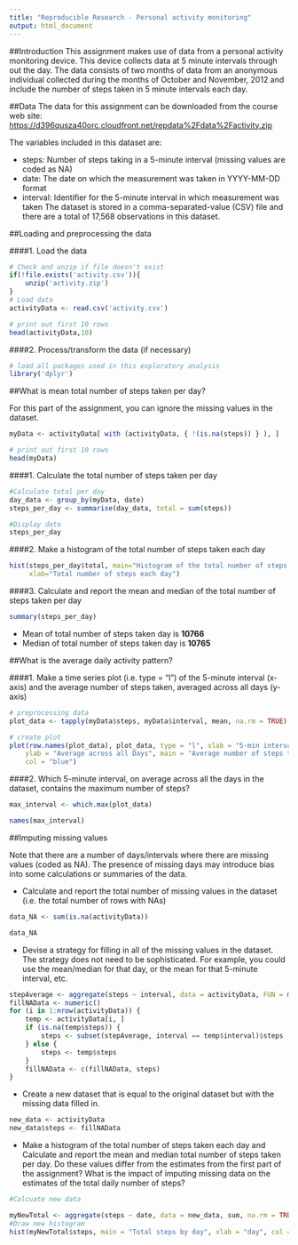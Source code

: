 ```yaml
---
title: "Reproducible Research - Personal activity monitoring"
output: html_document
---
```


##Introduction
This assignment makes use of data from a personal activity monitoring device. This device collects data at 5 minute intervals through out the day. The data consists of two months of data from an anonymous individual collected during the months of October and November, 2012 and include the number of steps taken in 5 minute intervals each day.

##Data
The data for this assignment can be downloaded from the course web site: <https://d396qusza40orc.cloudfront.net/repdata%2Fdata%2Factivity.zip>

The variables included in this dataset are:

* steps: Number of steps taking in a 5-minute interval (missing values are coded as NA)
* date: The date on which the measurement was taken in YYYY-MM-DD format
* interval: Identifier for the 5-minute interval in which measurement was taken
The dataset is stored in a comma-separated-value (CSV) file and there are a total of 17,568 observations in this dataset.


##Loading and preprocessing the data

####1. Load the data

```r
# Check and unzip if file doesn't exist
if(!file.exists('activity.csv')){
    unzip('activity.zip')
}
# Load data
activityData <- read.csv('activity.csv')

# print out first 10 rows
head(activityData,10)
```

####2. Process/transform the data (if necessary) 
```r
# load all packages used in this exploratory analysis
library('dplyr')


```
##What is mean total number of steps taken per day?

For this part of the assignment, you can ignore the missing values in the dataset.
```r
myData <- activityData[ with (activityData, { !(is.na(steps)) } ), ]

# print out first 10 rows
head(myData)
```
####1. Calculate the total number of steps taken per day
```r
#Calculate total per day
day_data <- group_by(myData, date)
steps_per_day <- summarise(day_data, total = sum(steps))

#Display data
steps_per_day
```


####2. Make a histogram of the total number of steps taken each day

```r
hist(steps_per_day$total, main="Histogram of the total number of steps taken each day", 
     xlab="Total number of steps each day")
```

####3. Calculate and report the mean and median of the total number of steps taken per day
```r
summary(steps_per_day)
```

* Mean of total number of steps taken day is **10766**
* Median of total number of steps taken day is **10765**

##What is the average daily activity pattern?

####1. Make a time series plot (i.e. type = "l") of the 5-minute interval (x-axis) and the average number of steps taken, averaged across all days (y-axis)
```r
# preprocessing data
plot_data <- tapply(myData$steps, myData$interval, mean, na.rm = TRUE)

# create plot 
plot(row.names(plot_data), plot_data, type = "l", xlab = "5-min interval", 
    ylab = "Average across all Days", main = "Average number of steps taken", 
    col = "blue")
```

####2. Which 5-minute interval, on average across all the days in the dataset, contains the maximum number of steps?
```r
max_interval <- which.max(plot_data)

names(max_interval)

```

##Imputing missing values

Note that there are a number of days/intervals where there are missing values (coded as NA). The presence of missing days may introduce bias into some calculations or summaries of the data.

* Calculate and report the total number of missing values in the dataset (i.e. the total number of rows with NAs)
```r
data_NA <- sum(is.na(activityData))

data_NA

```

* Devise a strategy for filling in all of the missing values in the dataset.
The strategy does not need to be sophisticated. For example, you could use the mean/median for that day, or the mean for that 5-minute interval, etc.
```r
stepAverage <- aggregate(steps ~ interval, data = activityData, FUN = mean)
fillNAData <- numeric()
for (i in 1:nrow(activityData)) {
    temp <- activityData[i, ]
    if (is.na(temp$steps)) {
        steps <- subset(stepAverage, interval == temp$interval)$steps
    } else {
        steps <- temp$steps
    }
    fillNAData <- c(fillNAData, steps)
}
```

* Create a new dataset that is equal to the original dataset but with the missing data filled in.
```r
new_data <- activityData
new_data$steps <- fillNAData
```

* Make a histogram of the total number of steps taken each day and Calculate and report the mean and median total number of steps taken per day. Do these values differ from the estimates from the first part of the assignment? What is the impact of imputing missing data on the estimates of the total daily number of steps?

```r
#Calcuate new data

myNewTotal <- aggregate(steps ~ date, data = new_data, sum, na.rm = TRUE)
#Draw new histogram
hist(myNewTotal$steps, main = "Total steps by day", xlab = "day", col = "red")
```




